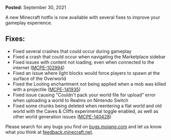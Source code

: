 **Posted:** September 30, 2021

A new Minecraft hotfix is now available with several fixes to improve your gameplay experience.

## **Fixes:**

-   Fixed several crashes that could occur during gameplay
-   Fixed a crash that could occur when navigating the Marketplace sidebar
-   Fixed issues with content not loading, even when connected to the internet ([MCPE-102994](https://bugs.mojang.com/browse/MCPE-102994))
-   Fixed an issue where light blocks would force players to spawn at the surface of the Overworld
-   Fixed the Looting enchantment not being applied when a mob was killed with a projectile ([MCPE-141935](https://bugs.mojang.com/browse/MCPE-141935))
-   Fixed issue causing "Couldn't pack your world file for upload" error when uploading a world to Realms on Nintendo Switch
-   Fixed some chunks being deleted when reentering a flat world and old world with the Caves & Cliffs experimental toggle enabled, as well as other world generation issues ([MCPE-140428](https://bugs.mojang.com/browse/MCPE-140428))

Please search for any bugs you find on [bugs.mojang.com](https://bugs.mojang.com/) and let us know what you think at [feedback.minecraft.net](https://feedback.minecraft.net/).